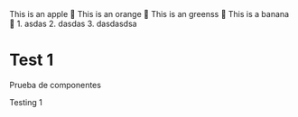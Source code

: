 

<Tabs>
  <TabItem value="apple" label="Apple" default>
    This is an apple 🍎
  </TabItem>
  <TabItem value="orange" label="Orange">
    This is an orange 🍊
  </TabItem>
  <TabItem value="green" label="gren">
    This is an greenss 🍊
  </TabItem>
  <TabItem value="banana" label="Banana">
    This is a banana 🍌
    1. asdas
    2. dasdas
    3. dasdasdsa
  </TabItem>
</Tabs>


# Test 1

Prueba de componentes 




Testing 1

